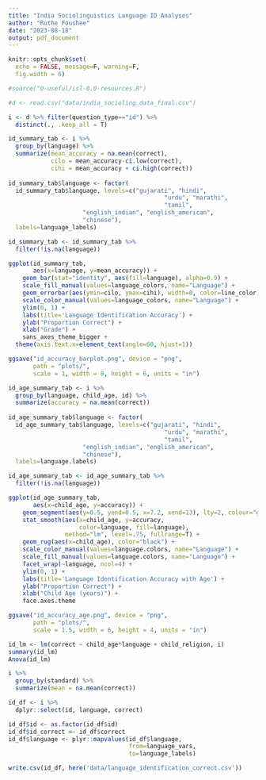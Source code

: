 ```yaml
---
title: "India Sociolinguistics Language ID Analyses"
author: "Ruthe Foushee"
date: "2023-08-18"
output: pdf_document
---
```


```r
knitr::opts_chunk$set(
  echo = FALSE, message=F, warning=F,
  fig.width = 6)

#source("0-useful/isl-0.0-resources.R")

#d <- read.csv("data/india_socioling_data_final.csv")

i <- d %>% filter(question_type=="id") %>%
  distinct(., .keep_all = T)
```

```r
id_summary_tab <- i %>%
  group_by(language) %>%
  summarize(mean_accuracy = na.mean(correct),
            cilo = mean_accuracy-ci.low(correct),
            cihi = mean_accuracy + ci.high(correct))
  
id_summary_tab$language <- factor(
  id_summary_tab$language, levels=c("gujarati", "hindi", 
                                            "urdu", "marathi",
                                            "tamil", 
                     "english_indian", "english_american",
                     "chinese"), 
  labels=language_labels)

id_summary_tab <- id_summary_tab %>%
  filter(!is.na(language))

ggplot(id_summary_tab, 
       aes(x=language, y=mean_accuracy)) +
    geom_bar(stat="identity", aes(fill=language), alpha=0.9) +
    scale_fill_manual(values=language_colors, name="Language") +
    geom_errorbar(aes(ymin=cilo, ymax=cihi), width=0, color=line_color) +
    scale_color_manual(values=language_colors, name="Language") +
    ylim(0, 1) +
    labs(title='Language Identification Accuracy') +
    ylab("Proportion Correct") + 
    xlab("Grade") +
    sans_axes_theme_bigger +
  theme(axis.text.x=element_text(angle=60, hjust=1))

ggsave("id_accuracy_barplot.png", device = "png", 
       path = "plots/",
       scale = 1, width = 8, height = 6, units = "in")
```

```r
id_age_summary_tab <- i %>%
  group_by(language, child_age, id) %>%
  summarize(accuracy = na.mean(correct))
  
id_age_summary_tab$language <- factor(
  id_age_summary_tab$language, levels=c("gujarati", "hindi", 
                                            "urdu", "marathi",
                                            "tamil", 
                     "english_indian", "english_american",
                     "chinese"), 
  labels=language.labels)

id_age_summary_tab <- id_age_summary_tab %>%
  filter(!is.na(language))

ggplot(id_age_summary_tab, 
       aes(x=child_age, y=accuracy)) +
    geom_segment(aes(y=0.5, yend=0.5, x=7.2, xend=13), lty=2, colour="grey") +
    stat_smooth(aes(x=child_age, y=accuracy, 
                    color=language, fill=language),
                method="lm", level=.75, fullrange=T) +
    geom_rug(aes(x=child_age), color="black") +
    scale_color_manual(values=language.colors, name="Language") +
    scale_fill_manual(values=language.colors, name="Language") +
    facet_wrap(~language, ncol=4) +
    ylim(0, 1) +
    labs(title='Language Identification Accuracy with Age') +
    ylab("Proportion Correct") + 
    xlab("Child Age (years)") +
    face.axes.theme 

ggsave("id_accuracy_age.png", device = "png", 
       path = "plots/",
       scale = 1.5, width = 6, height = 4, units = "in")

id_lm <- lm(correct ~ child_age*language + child_religion, i)
summary(id_lm)
Anova(id_lm)
```

```r
i %>%
  group_by(standard) %>%
  summarize(mean = na.mean(correct))
```

```r
id_df <- i %>% 
  dplyr::select(id, language, correct)

id_df$id <- as.factor(id_df$id)
id_df$id_correct <- id_df$correct
id_df$language <- plyr::mapvalues(id_df$language, 
                                  from=language_vars, 
                                  to=language_labels)

write.csv(id_df, here('data/language_identification_correct.csv'))
```
